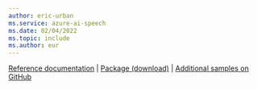 ```yaml
---
author: eric-urban
ms.service: azure-ai-speech
ms.date: 02/04/2022
ms.topic: include
ms.author: eur
---
```


[Reference documentation](/objectivec/cognitive-services/speech/) | [Package (download)](https://aka.ms/csspeech/macosbinary) | [Additional samples on GitHub](https://aka.ms/speech/github-objective-c)
